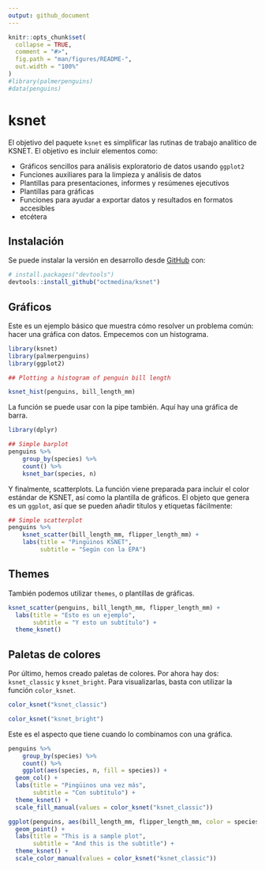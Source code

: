 ```yaml
---
output: github_document
---
```


<!-- README.md is generated from README.Rmd. Please edit that file -->

```r
knitr::opts_chunk$set(
  collapse = TRUE,
  comment = "#>",
  fig.path = "man/figures/README-",
  out.width = "100%"
)
#library(palmerpenguins)
#data(penguins)
```

# ksnet

<!-- badges: start -->
<!-- badges: end -->

El objetivo del paquete `ksnet` es simplificar las rutinas de trabajo analítico de KSNET. El objetivo es incluir elementos como:

- Gráficos sencillos para análisis exploratorio de datos usando `ggplot2`
- Funciones auxiliares para la limpieza y análisis de datos
- Plantillas para presentaciones, informes y resúmenes ejecutivos
- Plantillas para gráficas 
- Funciones para ayudar a exportar datos y resultados en formatos accesibles
- etcétera

## Instalación

Se puede instalar la versión en desarrollo desde [GitHub](https://github.com/) con:

``` r
# install.packages("devtools")
devtools::install_github("octmedina/ksnet")
```
## Gráficos

Este es un ejemplo básico que muestra cómo resolver un problema común: hacer una gráfica con datos. Empecemos con un histograma.

```r

library(ksnet)
library(palmerpenguins)
library(ggplot2)

## Plotting a histogram of penguin bill length

ksnet_hist(penguins, bill_length_mm) 

```

La función se puede usar con la pipe también. Aquí hay una gráfica de barra.

```r

library(dplyr)

## Simple barplot
penguins %>%
    group_by(species) %>%
    count() %>%
    ksnet_bar(species, n) 

```

Y finalmente, scatterplots. La función viene preparada para incluir el color estándar de KSNET, así como la plantilla de gráficos. El objeto que genera es un `ggplot`, así que se pueden añadir títulos y etiquetas fácilmente:

```r

## Simple scatterplot
penguins %>%
    ksnet_scatter(bill_length_mm, flipper_length_mm) +
    labs(title = "Pingüinos KSNET",
         subtitle = "Según con la EPA")

```

## Themes

También podemos utilizar `themes`, o plantillas de gráficas. 

```r

ksnet_scatter(penguins, bill_length_mm, flipper_length_mm) + 
  labs(title = "Esto es un ejemplo",
       subtitle = "Y esto un subtítulo") +
  theme_ksnet()

```


## Paletas de colores 

Por último, hemos creado paletas de colores. Por ahora hay dos: `ksnet_classic` y `ksnet_bright`. Para visualizarlas, basta con utilizar la función `color_ksnet`.


```r

color_ksnet("ksnet_classic")

```

```r

color_ksnet("ksnet_bright")

```


Este es el aspecto que tiene cuando lo combinamos con una gráfica.

```r

penguins %>%
    group_by(species) %>%
    count() %>%
    ggplot(aes(species, n, fill = species)) + 
  geom_col() +
  labs(title = "Pingüinos una vez más",
       subtitle = "Con subtítulo") +
  theme_ksnet() +
  scale_fill_manual(values = color_ksnet("ksnet_classic"))

```



```r

ggplot(penguins, aes(bill_length_mm, flipper_length_mm, color = species)) + 
  geom_point() +
  labs(title = "This is a sample plot",
       subtitle = "And this is the subtitle") +
  theme_ksnet() +
  scale_color_manual(values = color_ksnet("ksnet_classic"))

```



